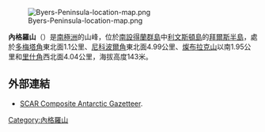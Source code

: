 [[Image:Byers-Peninsula-location-map.png|thumb]]

'''內格羅山'''（{{lang-en|Negro Hill}}）是[[南極洲|南極洲]]的山峰，位於[[南設得蘭群島|南設得蘭群島]]中[[利文斯頓島|利文斯頓島]]的[[拜爾斯半島|拜爾斯半島]]，處於[[多梅塔角|多梅塔角]]東北面1.1公里、[[尼科波爾角|尼科波爾角]]東北面4.99公里、[[燦布拉克山|燦布拉克山]]以南1.95公里和[[里什角|里什角]]西北面4.04公里，海拔高度143米。

{{coord|62|39|16.2|S|61|00|06|W|display=title}}

==外部連結==
* [http://data.aad.gov.au/aadc/gaz/scar/ SCAR Composite Antarctic Gazetteer]{{WebCite|url=https://www.webcitation.org/5ug2CfC7m?url=http://data.aad.gov.au/aadc/gaz/scar/ |date=20101202140255 |dateformat=iso }}.

{{Antarctica-geo-stub}}
[[Category:內格羅山|Category:內格羅山]]